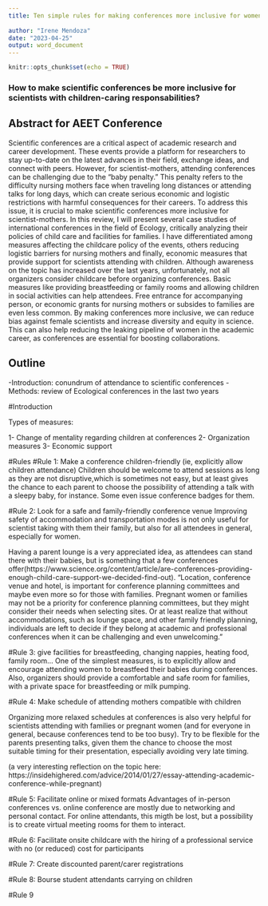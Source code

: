 ```yaml
---
title: Ten simple rules for making conferences more inclusive for women scientists with dependent children
  
author: "Irene Mendoza"
date: "2023-04-25"
output: word_document
---
```


```r
knitr::opts_chunk$set(echo = TRUE)
```

### How to make scientific conferences be more inclusive for scientists with children-caring responsabilities?

## Abstract for AEET Conference

Scientific conferences are a critical aspect of academic research and career development. These events provide a platform for researchers to stay up-to-date on the latest advances in their field, exchange ideas, and connect with peers. However, for scientist-mothers, attending conferences can be challenging due to the "baby penalty." This penalty refers to the difficulty nursing mothers face when traveling long distances or attending talks for long days, which can create serious economic and logistic restrictions with harmful consequences for their careers. To address this issue, it is crucial to make scientific conferences more inclusive for scientist-mothers. In this review, I will present several case studies of international conferences in the field of Ecology, critically analyzing their policies of child care and facilities for families. I have differentiated among measures affecting the childcare policy of the events, others reducing logistic barriers for nursing mothers and finally, economic measures that provide support for scientists attending with children. Although awareness on the topic has increased over the last years, unfortunately, not all organizers consider childcare before organizing conferences. Basic measures like providing breastfeeding or family rooms and allowing children in social activities can help attendees. Free entrance for accompanying person, or economic grants for nursing mothers or subsides to families are even less common. By making conferences more inclusive, we can reduce bias against female scientists and increase diversity and equity in science. This can also help reducing the leaking pipeline of women in the academic career, as conferences are essential for boosting collaborations.

## Outline

-Introduction: conundrum of attendance to scientific conferences
-Methods: review of Ecological conferences in the last two years

#Introduction

Types of measures:

1- Change of mentality regarding children at conferences
2- Organization measures
3- Economic support

#Rules
#Rule 1: Make a conference children-friendly (ie, explicitly allow children attendance)
Children should be welcome to attend sessions as long as they are not disruptive,which is sometimes not easy, but at least gives the chance to each parent to choose the possibility of attending a talk with a sleepy baby, for instance. Some even issue conference badges for them. 


#Rule 2: Look for a safe and family-friendly conference venue
Improving safety of accommodation and transportation modes is not only useful for scientist taking with them their family, but also for all attendees in general, especially for women.

Having a parent lounge is a very appreciated idea, as attendees can stand there with their babies, but is something that a few conferences offer(https://www.science.org/content/article/are-conferences-providing-enough-child-care-support-we-decided-find-out).
"Location, conference venue and hotel, is important for conference planning committees and maybe even more so for those with families. Pregnant women or families may not be a priority for conference planning committees, but they might consider their needs when selecting sites. Or at least realize that without accommodations, such as lounge space, and other family friendly planning, individuals are left to decide if they belong at academic and professional conferences when it can be challenging and even unwelcoming."

#Rule 3: give facilities for breastfeeding, changing nappies, heating food, family room...
One of the simplest measures, is to explicitly allow and encourage attending women to breastfeed their babies during conferences. Also, organizers should provide a comfortable and safe room for families, with a private space for breastfeeding or milk pumping.


#Rule 4: Make schedule of attending mothers compatible with children 

Organizing more relaxed schedules at conferences is also very helpful for scientists attending with families or pregnant women (and for everyone in general, because conferences tend to be too busy). Try to be flexible for the parents presenting talks, given them the chance to choose the most suitable timing for their presentation, especially avoiding very late timing. 

(a very interesting reflection on the topic here: https://insidehighered.com/advice/2014/01/27/essay-attending-academic-conference-while-pregnant)

#Rule 5: Facilitate online or mixed formats 
Advantages of in-person conferences vs. online conference are mostly due to networking and personal contact. For online attendants, this migth be lost, but a possibility is to create virtual meeting rooms for them to interact. 

#Rule 6: Facilitate onsite childcare with the hiring of a professional service with no (or reduced) cost for participants

#Rule 7: Create discounted parent/carer registrations

#Rule 8: Bourse student attendants carrying on children

#Rule 9


